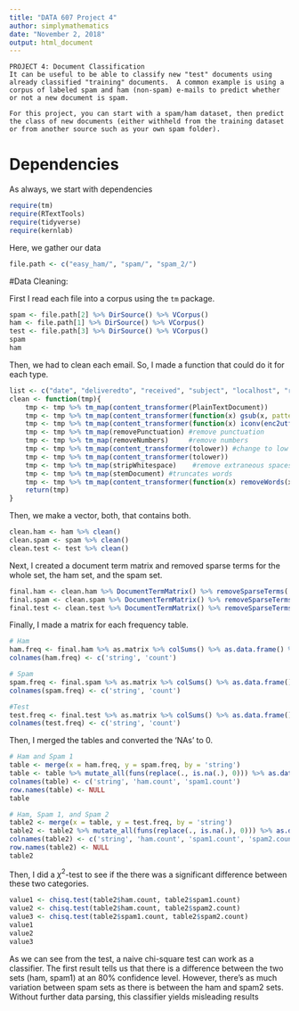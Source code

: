 ```yaml
---
title: "DATA 607 Project 4"
author: simplymathematics
date: "November 2, 2018"
output: html_document
---
```


```
PROJECT 4: Document Classification
It can be useful to be able to classify new "test" documents using already classified "training" documents.  A common example is using a corpus of labeled spam and ham (non-spam) e-mails to predict whether or not a new document is spam.  

For this project, you can start with a spam/ham dataset, then predict the class of new documents (either withheld from the training dataset or from another source such as your own spam folder). 
```
# Dependencies
As always, we start with dependencies
```r
require(tm)
require(RTextTools)
require(tidyverse)
require(kernlab)
```

Here, we gather our data
```r
file.path <- c("easy_ham/", "spam/", "spam_2/")
```

#Data Cleaning:

First I read each file into a corpus using the ```tm``` package.
```r
spam <- file.path[2] %>% DirSource() %>% VCorpus() 
ham <- file.path[1] %>% DirSource() %>% VCorpus()
test <- file.path[3] %>% DirSource() %>% VCorpus()
spam
ham
```

Then, we had to clean each email. So, I made a function that could do it for each type.
```r
list <- c("date", "deliveredto", "received", "subject", "localhost", "returnpath")
clean <- function(tmp){
    tmp <- tmp %>% tm_map(content_transformer(PlainTextDocument))
    tmp <- tmp %>% tm_map(content_transformer(function(x) gsub(x, pattern="[^a-zA-Z/d/s:]", replacement=" "))) #regex
    tmp <- tmp %>% tm_map(content_transformer(function(x) iconv(enc2utf8(x), sub = "byte")))
    tmp <- tmp %>% tm_map(removePunctuation) #remove punctuation
    tmp <- tmp %>% tm_map(removeNumbers)     #remove numbers
    tmp <- tmp %>% tm_map(content_transformer(tolower)) #change to low case
    tmp <- tmp %>% tm_map(content_transformer(tolower)) 
    tmp <- tmp %>% tm_map(stripWhitespace)    #remove extraneous spaces
    tmp <- tmp %>% tm_map(stemDocument) #truncates words
    tmp <- tmp %>% tm_map(content_transformer(function(x) removeWords(x, words = list)))
    return(tmp)
}
```

Then, we make a vector, both, that contains both.
```r
clean.ham <- ham %>% clean()
clean.spam <- spam %>% clean()
clean.test <- test %>% clean()

```
Next, I created a document term matrix and removed sparse terms for the whole set, the ham set, and the spam set.
```r
final.ham <- clean.ham %>% DocumentTermMatrix() %>% removeSparseTerms(.9)
final.spam <- clean.spam %>% DocumentTermMatrix() %>% removeSparseTerms(.9)
final.test <- clean.test %>% DocumentTermMatrix() %>% removeSparseTerms(.9)
```
Finally, I made a matrix for each frequency table.
```r
# Ham
ham.freq <- final.ham %>% as.matrix %>% colSums() %>% as.data.frame() %>% rownames_to_column("string")
colnames(ham.freq) <- c('string', 'count')

# Spam
spam.freq <- final.spam %>% as.matrix %>% colSums() %>% as.data.frame() %>% rownames_to_column("string")
colnames(spam.freq) <- c('string', 'count')

#Test
test.freq <- final.test %>% as.matrix %>% colSums() %>% as.data.frame() %>% rownames_to_column("string")
colnames(test.freq) <- c('string', 'count')
```
Then, I merged the tables and converted the 'NAs' to 0. 
```r
# Ham and Spam 1
table <- merge(x = ham.freq, y = spam.freq, by = 'string')
table <- table %>% mutate_all(funs(replace(., is.na(.), 0))) %>% as.data.frame()
colnames(table) <- c('string', 'ham.count', 'spam1.count')
row.names(table) <- NULL
table

# Ham, Spam 1, and Spam 2
table2 <- merge(x = table, y = test.freq, by = 'string')
table2 <- table2 %>% mutate_all(funs(replace(., is.na(.), 0))) %>% as.data.frame()
colnames(table2) <- c('string', 'ham.count', 'spam1.count', 'spam2.count')
row.names(table2) <- NULL
table2


```

Then, I did a $\chi^2$-test to see if the there was a significant difference between these two categories.
```r
value1 <- chisq.test(table2$ham.count, table2$spam1.count)
value2 <- chisq.test(table2$ham.count, table2$spam2.count)
value3 <- chisq.test(table2$spam1.count, table2$spam2.count)
value1
value2
value3
```
As we can see from the test, a naive chi-square test can work as a classifier. The first result tells us that there is a difference between the two sets (ham, spam1) at an 80% confidence level. However, there's as much variation between spam sets as there is between the ham and spam2 sets. Without further data parsing, this classifier yields misleading results
